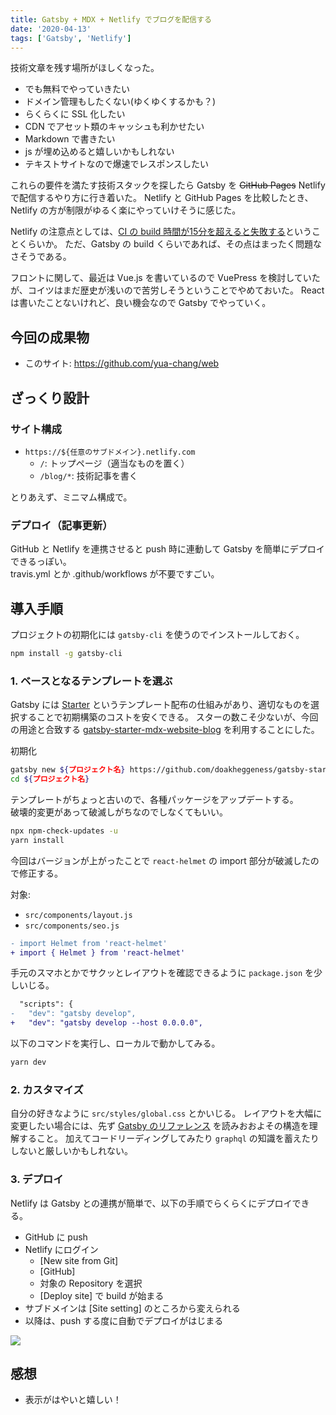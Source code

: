 ```yaml
---
title: Gatsby + MDX + Netlify でブログを配信する
date: '2020-04-13'
tags: ['Gatsby', 'Netlify']
---
```


技術文章を残す場所がほしくなった。
- でも無料でやっていきたい
- ドメイン管理もしたくない(ゆくゆくするかも？)
- らくらくに SSL 化したい
- CDN でアセット類のキャッシュも利かせたい
- Markdown で書きたい
- js が埋め込めると嬉しいかもしれない
- テキストサイトなので爆速でレスポンスしたい

これらの要件を満たす技術スタックを探したら Gatsby を ~~GitHub Pages~~ Netlify で配信するやり方に行き着いた。
Netlify と GitHub Pages を比較したとき、Netlify の方が制限がゆるく楽にやっていけそうに感じた。

Netlify の注意点としては、[CI の build 時間が15分を超えると失敗する](https://www.netlify.com/blog/2016/10/18/how-our-build-bots-build-sites/#what-else-could-go-wrong)ということくらいか。
ただ、Gatsby の build くらいであれば、その点はまったく問題なさそうである。

フロントに関して、最近は Vue.js を書いているので VuePress を検討していたが、コイツはまだ歴史が浅いので苦労しそうということでやめておいた。
React は書いたことないけれど、良い機会なので Gatsby でやっていく。

## 今回の成果物
- このサイト: https://github.com/yua-chang/web

## ざっくり設計

### サイト構成
- `https://${任意のサブドメイン}.netlify.com`
  - `/`: トップページ（適当なものを置く）
  - `/blog/*`: 技術記事を書く
  
とりあえず、ミニマム構成で。

### デプロイ（記事更新）
GitHub と Netlify を連携させると push 時に連動して Gatsby を簡単にデプロイできるっぽい。  
travis.yml とか .github/workflows が不要ですごい。

## 導入手順

プロジェクトの初期化には `gatsby-cli` を使うのでインストールしておく。
```sh
npm install -g gatsby-cli
```

### 1. ベースとなるテンプレートを選ぶ
Gatsby には [Starter](https://www.gatsbyjs.org/starters?v=2) というテンプレート配布の仕組みがあり、適切なものを選択することで初期構築のコストを安くできる。
スターの数こそ少ないが、今回の用途と合致する [gatsby-starter-mdx-website-blog](https://www.gatsbyjs.org/starters/doakheggeness/gatsby-starter-mdx-website-blog/) を利用することにした。

初期化
```sh
gatsby new ${プロジェクト名} https://github.com/doakheggeness/gatsby-starter-mdx-website-blog
cd ${プロジェクト名}
```

テンプレートがちょっと古いので、各種パッケージをアップデートする。  
破壊的変更があって破滅しがちなのでしなくてもいい。
```sh
npx npm-check-updates -u
yarn install
```

今回はバージョンが上がったことで `react-helmet` の import 部分が破滅したので修正する。

対象:
- `src/components/layout.js`
- `src/components/seo.js`

```diff
- import Helmet from 'react-helmet'
+ import { Helmet } from 'react-helmet'
```

手元のスマホとかでサクッとレイアウトを確認できるように `package.json` を少しいじる。
```diff
  "scripts": {
-   "dev": "gatsby develop",
+   "dev": "gatsby develop --host 0.0.0.0",
```

以下のコマンドを実行し、ローカルで動かしてみる。
```sh
yarn dev
```

### 2. カスタマイズ
自分の好きなように `src/styles/global.css` とかいじる。
レイアウトを大幅に変更したい場合には、先ず [Gatsby のリファレンス](https://www.gatsbyjs.org/docs/) を読みおおよその構造を理解すること。
加えてコードリーディングしてみたり `graphql` の知識を蓄えたりしないと厳しいかもしれない。

### 3. デプロイ
Netlify は Gatsby との連携が簡単で、以下の手順でらくらくにデプロイできる。


- GitHub に push
- Netlify にログイン
  - [New site from Git]
  - [GitHub]
  - 対象の Repository を選択
  - [Deploy site] で build が始まる
- サブドメインは [Site setting] のところから変えられる
- 以降は、push する度に自動でデプロイがはじまる

![](12f95169.png)

## 感想
- 表示がはやいと嬉しい！
